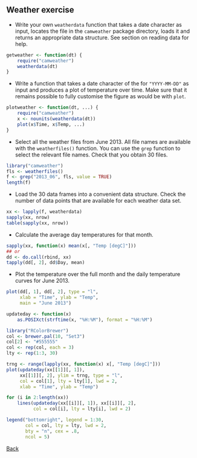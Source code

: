 ## Weather exercise

- Write your own `weatherdata` function that takes a date character as
  input, locates the file in the `camweather` package directory, loads
  it and returns an appropriate data structure. See section on reading
  data for help.

```r
getweather <- function(dt) {
    require("camweather")
    weatherdata(dt)
}
```

- Write a function that takes a date character of the for
  `"YYYY-MM-DD"` as input and produces a plot of temperature over
  time. Make sure that it remains possible to fully customise the
  figure as would be with `plot`.

```r
plotweather <- function(dt, ...) {
    require("camweather")
    x <- nounits(weatherdata(dt))
    plot(x$Time, x$Temp, ...)
}
```

- Select all the weather files from June 2013. All file names are
  available with the `weatherfiles()` function. You can use the `grep`
  function to select the relevant file names. Check that you obtain 30
  files.

```r
library("camweather")
fls <- weatherfiles()
f <- grep("2013_06", fls, value = TRUE)
length(f)
```

- Load the 30 data frames into a convenient data structure. Check the
  number of data points that are available for each weather data set.

```r
xx <- lapply(f, weatherdata)
sapply(xx, nrow)
table(sapply(xx, nrow))
```

- Calculate the average day temperatures for that month.

```r
sapply(xx, function(x) mean(x[, "Temp [degC]"]))
## or
dd <- do.call(rbind, xx)
tapply(dd[, 2], dd$Day, mean)
```

- Plot the temperature over the full month and the daily
  temperature curves for June 2013.

```r
plot(dd[, 1], dd[, 2], type = "l",
     xlab = "Time", ylab = "Temp",
     main = "June 2013")
```

```r
updateday <- function(x)
    as.POSIXct(strftime(x, "%H:%M"), format = "%H:%M")

library("RColorBrewer")
col <- brewer.pal(10, "Set3")
col[2] <- "#555555"
col <- rep(col, each = 3)
lty <- rep(1:3, 30)

trng <- range(lapply(xx, function(x) x[, "Temp [degC]"]))
plot(updateday(xx[[1]][, 1]),
     xx[[1]][, 2], ylim = trng, type = "l",
     col = col[1], lty = lty[1], lwd = 2,
     xlab = "Time", ylab = "Temp")

for (i in 2:length(xx))
    lines(updateday(xx[[i]][, 1]), xx[[i]][, 2],
          col = col[i], lty = lty[i], lwd = 2)

legend("bottomright", legend = 1:30,
       col = col, lty = lty, lwd = 2,
       bty = "n", cex = .8,
       ncol = 5)
```

[Back](https://github.com/lgatto/rbc/blob/master/R/rprog.md)
